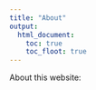 ```yaml
---
title: "About"
output: 
  html_document:
    toc: true
    toc_floot: true
---
```


About this website: